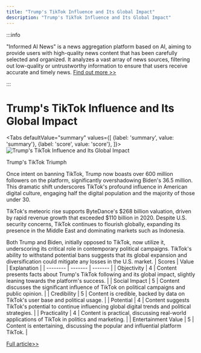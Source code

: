 ```yaml
---
title: "Trump's TikTok Influence and Its Global Impact"
description: "Trump's TikTok Influence and Its Global Impact"
---
```



:::info

"Informed AI News" is a news aggregation platform based on AI, aiming to provide users with high-quality news content that has been carefully selected and organized. It analyzes a vast array of news sources, filtering out low-quality or untrustworthy information to ensure that users receive accurate and timely news.  [Find out more >>](/docs/guides)

:::

# Trump's TikTok Influence and Its Global Impact


<Tabs
	defaultValue="summary"
	values={[
	{label: 'summary', value: 'summary'},
	{label: 'score', value: 'score'},
]}>
<TabItem value="summary">
<img
  src="https://image.informedainews.com/2024/06/Pol-V2b-1718077362-0.jpg"
  alt="Trump's TikTok Influence and Its Global Impact"
/>



Trump's TikTok Triumph

Once intent on banning TikTok, Trump now boasts over 600 million followers on the platform, significantly overshadowing Biden's 36.5 million. This dramatic shift underscores TikTok's profound influence in American digital culture, engaging half the digital population and the majority of those under 30.

TikTok's meteoric rise supports ByteDance's $268 billion valuation, driven by rapid revenue growth that exceeded $110 billion in 2020. Despite U.S. security concerns, TikTok continues to flourish globally, expanding its presence in the Middle East and dominating markets such as Indonesia.

Both Trump and Biden, initially opposed to TikTok, now utilize it, underscoring its critical role in contemporary political campaigns. TikTok's ability to withstand potential bans suggests that its global expansion and diversification could mitigate any losses in the U.S. market.
</TabItem>
<TabItem value="score">
	| Scores     | Value   | Explanation |
	| -------- | ------- | ------- |
	| Objectivity  | 4    | Content presents facts about Trump's TikTok following and its global impact, slightly leaning towards the platform's success.    |
	| Social Impact | 5     | Content discusses the significant influence of TikTok on political campaigns and public opinion.    |
	| Credibility    | 5    | Content is credible, backed by data on TikTok's user base and political usage.    |
	| Potential    | 4    | Content suggests TikTok's potential to continue influencing global digital trends and political strategies.    |
	| Practicality    | 4    | Content is practical, discussing real-world applications of TikTok in politics and marketing.    |
	| Entertainment Value    | 5    | Content is entertaining, discussing the popular and influential platform TikTok.    |
</TabItem>
</Tabs>

[Full article>>](https://www.cnbeta.com.tw/articles/tech/1434194.htm)
